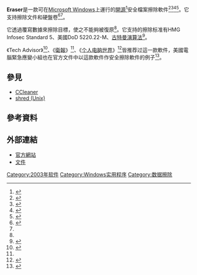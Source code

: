 {{NoteTA
|G1 = IT
}}
{{Infobox software
| name = Eraser
| logo = 
| screenshot = 
| caption = 
| released = {{Start date and age|2003|09|04|df=yes}}
| latest release version = 6.2.0.2993
| latest release date = {{Start date and age|2021|10|5|df=yes}}
| programming language = [[C語言|C]]
| operating system = [[Microsoft_Windows|Microsoft Windows]]
| size = 
| genre = 安全檔案擦除軟體
| license = [[GNU通用公共许可证|GNU通用公共许可证]]
| website = https://eraser.heidi.ie
}}
'''Eraser'''是一款可在[[Microsoft_Windows|Microsoft Windows]]上運行的[[開放源代碼|開源]]<ref name="Hassan2017">{{cite book | last=Hassan | first=Nihad | title=Digital privacy and security using windows : a practical guide | publisher=Apress | publication-place=New York, NY | year=2017 | isbn=978-1-4842-2799-2 | oclc=992988887 | page=99}}</ref>安全檔案擦除軟件<ref name="Pash">{{cite book | last=Pash | first=Adam | title=Lifehacker : the guide to working smarter, faster, and better | url=https://archive.org/details/lifehackerguidet0000pash | publisher=Wiley Pub | publication-place=Indianapolis, Ind | year=2011 | isbn=978-1-118-13343-9 | oclc=762078309 | page=}}</ref><ref name="Schofield 2017">{{cite web | last=Schofield | first=Jack | title=My laptop no longer works. How can I erase my personal data? | website=The Guardian | date=2017-11-30 | url=https://www.theguardian.com/technology/askjack/2017/nov/30/laptop-no-longer-works-erase-personal-data-hard-drive-faulty-motherboard | access-date=2018-12-11 | archive-date=2018-12-14 | archive-url=https://web.archive.org/web/20181214115704/https://www.theguardian.com/technology/askjack/2017/nov/30/laptop-no-longer-works-erase-personal-data-hard-drive-faulty-motherboard | dead-url=no }}</ref><ref name="Doss 2017">{{cite web | last=Doss | first=Surit | title=Wipe your hard drive clean | website=Telegraph India | date=2017-11-13 | url=https://www.telegraphindia.com/technology/wipe-your-hard-drive-clean-nbsp/cid/1448582 | access-date=2018-12-11 | archive-date=2018-12-14 | archive-url=https://web.archive.org/web/20181214064449/https://www.telegraphindia.com/technology/wipe-your-hard-drive-clean-nbsp/cid/1448582 | dead-url=no }}</ref><ref name="BT">{{cite web | title=How to permanently delete files | website=BT.com | url=http://home.bt.com/tech-gadgets/computing/windows-10/permanently-delete-files-windows-11363960178474 | access-date=2018-12-11 | archive-date=2018-12-14 | archive-url=https://web.archive.org/web/20181214064732/http://home.bt.com/tech-gadgets/computing/windows-10/permanently-delete-files-windows-11363960178474 | dead-url=no }}</ref>。它支持擦除文件和硬盤卷<ref name="Johansen 2017 p. ">{{cite book | last=Johansen | first=Gerard | title=Digital forensics and incident response : an intelligent way to respond to attacks | publisher=Packt Publishing | year=2017 | isbn=978-1-78728-868-3 | oclc=1000390982 | page=103}}</ref><ref name="Pash"/>。

它透過覆寫數據來擦除目標，使之不能夠被復原<ref name="Hassan2017"/>。它支持的擦除标准有HMG Infosec Standard 5、美國DoD 5220.22-M、[[古特曼演算法|古特曼演算法]]<ref>{{cite web | title=Appendix A: Erasure Methods – Eraser | website=Eraser – Secure Erase Files from Hard Drives | url=https://eraser.heidi.ie/appendix-a-erasure-methods/ | access-date=2018-12-11 | archive-date=2018-12-14 | archive-url=https://web.archive.org/web/20181214065208/https://eraser.heidi.ie/appendix-a-erasure-methods/ | dead-url=no }}</ref>。

《Tech Advisor》<ref name="Martin 2018">{{cite web | last=Martin | first=Jim | title=Here's how to ensure no-one can get back sensitive files you've deleted | website=Tech Advisor | date=2018-04-13 | url=https://www.techadvisor.co.uk/how-to/windows/how-securely-delete-files-in-windows-10-3675546/ | access-date=2018-12-11 | archive-date=2019-02-02 | archive-url=https://web.archive.org/web/20190202221901/https://www.techadvisor.co.uk/how-to/windows/how-securely-delete-files-in-windows-10-3675546/ | dead-url=no }}</ref>、《[[衛報|衛報]]》<ref name="Schofield 2017"/>、《[[个人电脑世界|个人电脑世界]]》<ref name="Zukerman 2013">{{cite web | last=Zukerman | first=Erez | title=Review: Eraser removes files safely and permanently | website=PCWorld | date=2013-01-08 | url=https://www.pcworld.com/article/2024250/review-eraser-removes-files-safely-and-permanently.html | access-date=2018-12-11 | archive-date=2017-08-27 | archive-url=https://web.archive.org/web/20170827214007/http://www.pcworld.com/article/2024250/review-eraser-removes-files-safely-and-permanently.html | dead-url=no }}</ref>皆推荐过這一款軟件，美國電腦緊急應變小組也在官方文件中以這款軟件作安全擦除軟件的例子<ref>{{cite web |url=https://www.us-cert.gov/sites/default/files/publications/DisposeDevicesSafely.pdf |title=Disposing of Devices Safely |publisher=United States Computer Emergency Readiness Team |format=PDF |access-date=2018-12-11 |archive-date=2020-03-11 |archive-url=https://web.archive.org/web/20200311075323/https://www.us-cert.gov/sites/default/files/publications/DisposeDevicesSafely.pdf |dead-url=no }}</ref>。

==參見==
* [[CCleaner|CCleaner]]
* [[shred_(Unix)|shred (Unix)]]

== 參考資料 ==
{{Reflist}}

==外部連結==
* [https://eraser.heidi.ie 官方網站]{{Wayback|url=https://eraser.heidi.ie/ |date=20200726165509 }}
* [https://eraser.heidi.ie/help/ 文件]{{Wayback|url=https://eraser.heidi.ie/help/ |date=20200902225810 }}

{{Computer software-stub}}

[[Category:2003年软件|Category:2003年软件]]
[[Category:Windows实用程序|Category:Windows实用程序]]
[[Category:数据擦除|Category:数据擦除]]